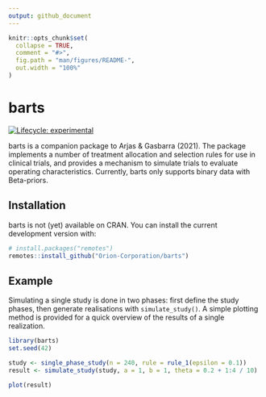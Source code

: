 ```yaml
---
output: github_document
---
```


<!-- README.md is generated from README.Rmd. Please edit that file -->

```r
knitr::opts_chunk$set(
  collapse = TRUE,
  comment = "#>",
  fig.path = "man/figures/README-",
  out.width = "100%"
)
```

# barts

<!-- badges: start -->
[![Lifecycle: experimental](https://img.shields.io/badge/lifecycle-experimental-orange.svg)](https://lifecycle.r-lib.org/articles/stages.html#experimental)
<!-- badges: end -->

barts is a companion package to Arjas & Gasbarra (2021). The package implements a number of treatment allocation and selection rules for use in clinical trials, and provides a mechanism to simulate trials to evaluate operating characteristics. Currently, barts only supports binary data with Beta-priors.

## Installation

barts is not (yet) available on CRAN. You can install the current development version with:

``` r
# install.packages("remotes")
remotes::install_github("Orion-Corporation/barts")
```

## Example

Simulating a single study is done in two phases: first define the study phases,
then generate realisations with `simulate_study()`. A simple plotting method is provided for a quick overview of the results of a single realization.

```r
library(barts)
set.seed(42)

study <- single_phase_study(n = 240, rule = rule_1(epsilon = 0.1))
result <- simulate_study(study, a = 1, b = 1, theta = 0.2 + 1:4 / 10)

plot(result)
```
